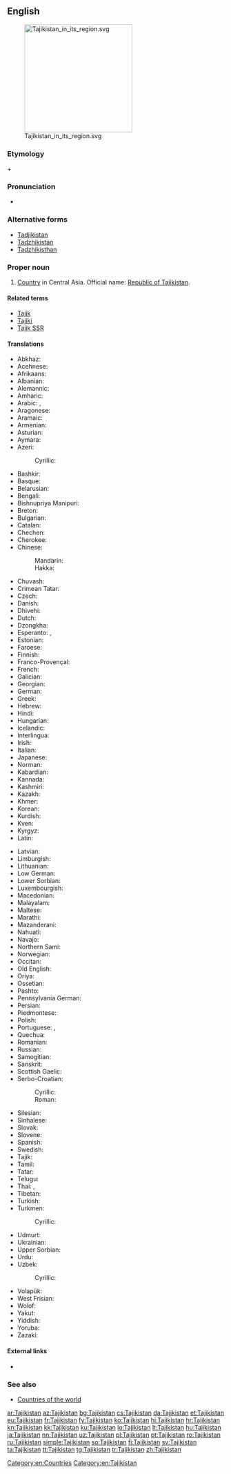 ==English==
[[File:Tajikistan in its region.svg|thumb|250px]]

===Etymology===
{{etyl|fa|en}} {{m|fa|تاجيک‎|tr=Tājīk}} + {{m|fa|ستان|tr=-stān||-stan}}

===Pronunciation===
* {{audio|En-us-Tajikistan.ogg|Audio (US)|lang=en}}

===Alternative forms===
* [[Tadjikistan]]
* [[Tadzhikistan]]
* [[Tadzhikisthan]]

===Proper noun===
{{en-proper noun}}

# [[country|Country]] in Central Asia. Official name: [[Republic of Tajikistan]].

====Related terms====
* [[Tajik]]
* [[Tajiki]]
* [[Tajik SSR]]

====Translations====
{{trans-top|Republic of Tajikistan}}
* Abkhaz: {{t|ab|Таджикистан}}
* Acehnese: {{t|ace|Tajikistan}}
* Afrikaans: {{t|af|Tadjikistan}}
* Albanian: {{t|sq|Taxhikistani}}
* Alemannic: {{t|gsw|Tadschikistan}}
* Amharic: {{t|am|ታጂኪስታን|sc=Ethi}}
* Arabic: {{t|ar|طَاجِيكِسْتَان|m}}, {{t|ar|تَاجِيكِسْتَان|m}}
* Aragonese: {{t|an|Tachiquistán}}
* Aramaic: {{t|arc|ܛܐܓܝܩܣܛܐܢ|sc=Hebr}}
* Armenian: {{t|hy|Տաջիկստան}}
* Asturian: {{t|ast|Tayiquistán|m}}
* Aymara: {{t|ay|Tayiksuyu}}
* Azeri: {{t+|az|Tacikistan}}
*: Cyrillic: {{t|az|Таҹикистан|sc=Cyrl}}
* Bashkir: {{t|ba|Тажикстан|sc=Cyrl}}
* Basque: {{t+|eu|Tajikistan}}
* Belarusian: {{t|be|Таджыкіста́н|m}}
* Bengali: {{t|bn|তাজিকিস্তান|tr=tajikistan|sc=Beng}}
* Bishnupriya Manipuri: {{t|bpy|তাজিকিস্তান|tr=tājikistān|sc=Beng}}
* Breton: {{t|br|Tadjikistan}}
* Bulgarian: {{t+|bg|Таджикистан|m|tr=Tadžikistán}}
* Catalan: {{t+|ca|Tadjikistan|m}}
* Chechen: {{t|ce|Таджикистан}}
* Cherokee: {{t|chr|ᏔᏥᎩᏍᏔᏂ|sc=Cher}}
* Chinese:
*: Mandarin: {{t+|cmn|塔吉克斯坦|tr=Tǎjíkèsītǎn|sc=Hani}}
*: Hakka: {{t|hak|塔吉克斯坦|tr=Thap-kit-khiet-sṳ̂-thán|sc=Hans}}
* Chuvash: {{t|cv|Таджикистан}}
* Crimean Tatar: {{t|crh|Tacikistan}}
* Czech: {{t+|cs|Tádžikistán|m}}
* Danish: {{t|da|Tadsjikistan}}
* Dhivehi: {{t|dv|ތަޖިކިސްތާން|sc=Thaa}}
* Dutch: {{t+|nl|Tadzjikistan}}
* Dzongkha: {{t|dz|ཏ་ཇག་ཀིསི་ཏཱན་|sc=Tibt}}
* Esperanto: {{t|eo|Taĝikio}}, {{t|eo|Taĝikistano}}
* Estonian: {{t+|et|Tadžikistan}}
* Faroese: {{t|fo|Tadsjikistan|n}}
* Finnish: {{t+|fi|Tadžikistan}}
* Franco-Provençal: {{t|frp|Tadj·iquistan}}
* French: {{t+|fr|Tadjikistan|m}}
* Galician: {{t+|gl|Taxiquistán|m}}
* Georgian: {{t|ka|ტაჯიკეთი|sc=Geor}}
* German: {{t+|de|Tadschikistan|n}}
* Greek: {{t+|el|Τατζικιστάν|n}}
* Hebrew: {{t|he|טג'יקיסטן|m|tr=tajiqistan|sc=Hebr}}
* Hindi: {{t+|hi|ताजिकिस्तान|m|tr=tājikistān|sc=Deva}}
* Hungarian: {{t+|hu|Tádzsikisztán}}
* Icelandic: {{t+|is|Tadsjikistan}}
* Interlingua: {{t|ia|Tadzhikistan}}
* Irish: {{t|ga|Táidsíceastáin|f|alt=an Táidsíceastáin}}
* Italian: {{t|it|Tagikistan}}
* Japanese: {{t+|ja|タジキスタン|tr=Tajikisutan}}
* Norman: {{t|nrf|Tajikistan|m}}
* Kabardian: {{t|kbd|Таджыкыстэн}}
* Kannada: {{t|kn|ತಜಿಕಿಸ್ತಾನ್|sc=Knda}}
* Kashmiri: {{t|ks|ताजिकिस्थान|tr=tājikisthān|sc=ks-Arab}}
* Kazakh: {{t|kk|Тәжікстан}}
* Khmer: {{t|km|តាជីគីស្ថាន|tr=taajiikiistʰaan|sc=Khmr}}
* Korean: {{t+|ko|타지키스탄|tr=Tajikiseutan|sc=Kore}}
* Kurdish: {{t+|ku|Tacîkistan}}
* Kven: {{t|fkv|Tadžikistan}}
* Kyrgyz: {{t|ky|Тажикстан}}
* Latin: {{t|la|Tadzikistania|f}}
{{trans-mid}}
* Latvian: {{t+|lv|Tadžikistāna}}
* Limburgish: {{t|li|Tadzjikistan}}
* Lithuanian: {{t+|lt|Tadžikija|f}}
* Low German: {{t|nds|Tadschikistan}}
* Lower Sorbian: {{t|dsb|Tadžikistan}}
* Luxembourgish: {{t|lb|Tadschikistan}}
* Macedonian: {{t|mk|Таџикиста́н|m}}
* Malayalam: {{t|ml|താജിക്കിസ്ഥാന്‍|sc=Mlym}}
* Maltese: {{t|mt|Taġikistan}}
* Marathi: {{t|mr|ताजिकिस्तान|tr=tājikistān|sc=Deva}}
* Mazanderani: {{t|mzn|تاجیکستون}}
* Nahuatl: {{t|nah|Tayictlālpan}}
* Navajo: {{t|nv|Tʼajiʼ bikéyah}}
* Northern Sami: {{t|se|Tažikistan}}
* Norwegian: {{t+|no|Tadsjikistan}}
* Occitan: {{t|oc|Tatgiquistan}}
* Old English: {{t|ang|Tacgicastan}}
* Oriya: {{t|or|ତାଜିକିସ୍ତାନ|sc=Orya}}
* Ossetian: {{t|os|Таджикистан}}
* Pashto: {{t+|ps|تاجکستان|tr=tâjikestân|sc=ps-Arab}}
* Pennsylvania German: {{t|pdc|Datschikischtaan}}
* Persian: {{t+|fa|تاجیکستان|tr=Tâjikestân|sc=fa-Arab}}
* Piedmontese: {{t|pms|Tagikistan|m}}
* Polish: {{t+|pl|Tadżykistan|m-in}}
* Portuguese: {{t+|pt|Tajiquistão|m}}, {{t+|pt|Tadjiquistão|m}}
* Quechua: {{t|qu|Tayiksuyu}}
* Romanian: {{t|ro|Tadjikistan|n}}
* Russian: {{t+|ru|Таджикиста́н|m}}
* Samogitian: {{t|sgs|Tadžikistans}}
* Sanskrit: {{t|sa|ताजिकिस्थान|tr=tājikisthāna|sc=Deva}}
* Scottish Gaelic: {{t|gd|Taidigeastàn}}
* Serbo-Croatian:
*: Cyrillic: {{t|sh|Таџикистан|m|sc=Cyrl}}
*: Roman: {{t+|sh|Tadžikistan|m}}
* Silesian: {{t|szl|Tadžykistan|m}}
* Sinhalese: {{t|si|ටජිකිස්ථාන්|sc=Sinh}}
* Slovak: {{t|sk|Tadžikistan|m}}
* Slovene: {{t|sl|Tadžíkistan|m}}
* Spanish: {{t+|es|Tayikistán|m}}
* Swedish: {{t+|sv|Tadzjikistan}}
* Tajik: {{t+|tg|Тоҷикистон}}
* Tamil: {{t|ta|தஜிகிஸ்தான்}}
* Tatar: {{t|tt|Таҗикстан}}
* Telugu: {{t+|te|తజికిస్తాన్}}
* Thai: {{t|th|ประเทศทาจิกิสถาน|tr=bpràtêt taajìgìsàtăan|sc=Thai}}, {{t+|th|ทาจิกิสถาน|tr=taajìgìsàtăan|sc=Thai}}
* Tibetan: {{t|bo|ཐ་ཇི་ཁེ་སི་ཏན}}
* Turkish: {{t+|tr|Tacikistan}}
* Turkmen: {{t|tk|Täjigistan}}
*: Cyrillic: {{t|tk|Тәжигистан|sc=Cyrl}}
* Udmurt: {{t|udm|Таджикистан}}
* Ukrainian: {{t+|uk|Таджикиста́н|m}}
* Upper Sorbian: {{t|hsb|Tadźikistan}}
* Urdu: {{t|ur|تاجکستان|m|tr=tājikistān|sc=ur-Arab}}
* Uzbek: {{t+|uz|Tojikiston}}
*: Cyrillic: {{t|uz|Тожикистон|sc=Cyrl}}
* Volapük: {{t|vo|Tacikistän}}
* West Frisian: {{t|fy|Tadzjikistan}}
* Wolof: {{t|wo|Tajikistaan}}
* Yakut: {{t|sah|Тадьикистан}}
* Yiddish: {{t|yi|טאדזשיקיסטאן|tr=tadzshikistan}}
* Yoruba: {{t|yo|Tajikistan}}
* Zazaki: {{t|zza|Tacikıstan}}
{{trans-bottom}}

====External links====
* {{pedialite}}

===See also===
* [[Appendix:Countries of the world|Countries of the world]]

[[Category:en:Countries]]
[[Category:en:Tajikistan]]

[[ar:Tajikistan]]
[[az:Tajikistan]]
[[bg:Tajikistan]]
[[cs:Tajikistan]]
[[da:Tajikistan]]
[[et:Tajikistan]]
[[eu:Tajikistan]]
[[fr:Tajikistan]]
[[fy:Tajikistan]]
[[ko:Tajikistan]]
[[hi:Tajikistan]]
[[hr:Tajikistan]]
[[kn:Tajikistan]]
[[kk:Tajikistan]]
[[ku:Tajikistan]]
[[lo:Tajikistan]]
[[lt:Tajikistan]]
[[hu:Tajikistan]]
[[ja:Tajikistan]]
[[nn:Tajikistan]]
[[uz:Tajikistan]]
[[pl:Tajikistan]]
[[pt:Tajikistan]]
[[ro:Tajikistan]]
[[ru:Tajikistan]]
[[simple:Tajikistan]]
[[so:Tajikistan]]
[[fi:Tajikistan]]
[[sv:Tajikistan]]
[[ta:Tajikistan]]
[[tt:Tajikistan]]
[[tg:Tajikistan]]
[[tr:Tajikistan]]
[[zh:Tajikistan]]